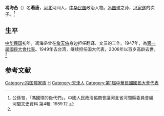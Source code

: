 '''馮海喦'''（{{bd|1908年||2008年|}}）名'''著唐'''，[[河北|河北]]河间人，[[中华民国|中华民国]]政治人物。[[冯国璋|冯国璋]]之孙，[[冯家遂|冯家遂]]的次子。<ref name=hd>公孫訇，「馮國璋的後代們」，中國人民政治協商會議河北省河間縣委員會編. 河間文史資料 第4輯. 1989.12.</ref>

==生平==
[[中华民国|中华民国]]初年，馮海喦曾在[[詹天佑|詹天佑]]身边担任翻译、文员的工作。1947年，為[[第一屆國民大會|第一屆國民大會]][[第一屆國民大會河北省代表|代表]]。1949年去台湾，继续担任国大代表，2008年以百岁高龄去世。<ref name=hd/>

==参考文献==
{{reflist}}

{{DEFAULTSORT:Feng冯}}
[[Category:冯国璋家族|Category:冯国璋家族]]
[[Category:冯姓|H]]
[[Category:天津人|Category:天津人]]
[[Category:第1屆中華民國國民大會代表|Category:第1屆中華民國國民大會代表]]
